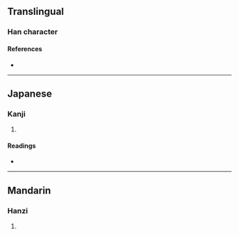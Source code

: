 {{character info/new}}
==Translingual==

===Han character===
{{Han char|rn=94|rad=犬|as=08|sn=11|four=|canj=KHDOO|ids=⿰犭來}}

====References====
* {{Han ref|kx=0712.240|dkj=20471|dj=1124.260|hdz=21352.050|uh=730D|ud=29453}}

----

==Japanese==

===Kanji===
{{ja-kanji|grade=|rs=犬08}}

# {{defn|lang=ja|sort=犬08}}

====Readings====
* {{ja-readings|on=[[らい]] (rai), [[り]] (ri)|kun=[[たぬき]] (tanuki)}}

----

==Mandarin==

===Hanzi===
{{cmn-hanzi|pin=[[lái]] ([[lai2]])|wg=lai<sup>2</sup>}}

# {{defn|lang=cmn|sort=犬08}}